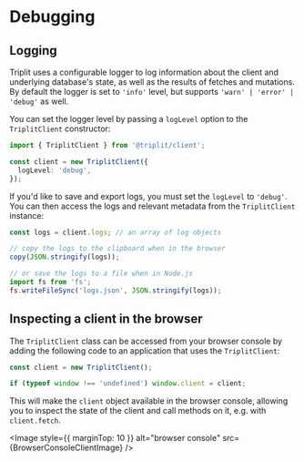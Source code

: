 
# Debugging

## Logging

Triplit uses a configurable logger to log information about the client and underlying database's state, as well as the results of fetches and mutations. By default the logger is set to `'info'` level, but supports `'warn' | 'error' | 'debug'` as well.

You can set the logger level by passing a `logLevel` option to the `TriplitClient` constructor:

```ts
import { TriplitClient } from '@triplit/client';

const client = new TriplitClient({
  logLevel: 'debug',
});
```

If you'd like to save and export logs, you must set the `logLevel` to `'debug'`. You can then access the logs and relevant metadata from the `TriplitClient` instance:

```ts
const logs = client.logs; // an array of log objects

// copy the logs to the clipboard when in the browser
copy(JSON.stringify(logs));

// or save the logs to a file when in Node.js
import fs from 'fs';
fs.writeFileSync('logs.json', JSON.stringify(logs));
```

## Inspecting a client in the browser

The `TriplitClient` class can be accessed from your browser console by adding the following code to an application that uses the `TriplitClient`:

```ts copy filename="App.tsx"
const client = new TriplitClient();

if (typeof window !== 'undefined') window.client = client;
```

This will make the `client` object available in the browser console, allowing you to inspect the state of the client and call methods on it, e.g. with `client.fetch`.

<Image
  style={{ marginTop: 10 }}
  alt="browser console"
  src={BrowserConsoleClientImage}
/>
